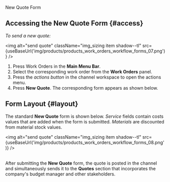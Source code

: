 
<span className="hero__title">New Quote Form</span>

## Accessing the New Quote Form {#access}
_To send a new quote:_

<img alt="send quote" className="img_sizing item shadow--tl" src={useBaseUrl('img/products/products_work_orders_workflow_forms_07.png')} />
<br/>

1. Press <span className="badge badge--primary">Work Orders</span> in the **Main Menu Bar**.
2. Select the corresponding work order from the **Work Orders** panel.
3. Press the _actions button_ in the channel workspace to open the actions menu.
4. Press **New Quote**. The corresponding form appears as shown below.



## Form Layout {#layout}

The standard **New Quote** form is shown below. _Service_ fields contain costs values that are added when the form is submitted. _Materials_ are discounted from material stock values.

<img alt="send quote" className="img_sizing item shadow--tl" src={useBaseUrl('img/products/products_work_orders_workflow_forms_08.png')} />
<br/>
<br/>

After submitting the **New Quote** form, the quote is posted in the channel and simultaneously sends it to the **Quotes** section that incorporates the company's budget manager and other stakeholders.


